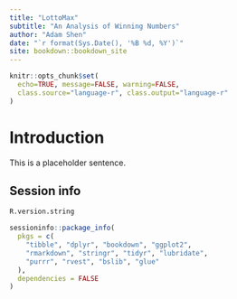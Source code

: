 ```yaml
---
title: "LottoMax"
subtitle: "An Analysis of Winning Numbers"
author: "Adam Shen"
date: "`r format(Sys.Date(), '%B %d, %Y')`"
site: bookdown::bookdown_site
---
```


```r
knitr::opts_chunk$set(
  echo=TRUE, message=FALSE, warning=FALSE,
  class.source="language-r", class.output="language-r"
)
```

# Introduction {-}

This is a placeholder sentence.

## Session info {-}

```r
R.version.string

sessioninfo::package_info(
  pkgs = c(
    "tibble", "dplyr", "bookdown", "ggplot2",
    "rmarkdown", "stringr", "tidyr", "lubridate",
    "purrr", "rvest", "bslib", "glue"
  ),
  dependencies = FALSE
)
```
